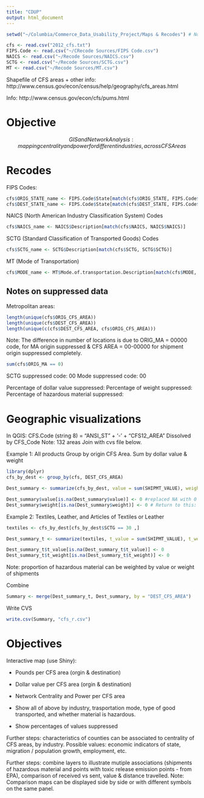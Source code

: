 ```yaml
---
title: "CDUP"
output: html_document
---
```


```r
setwd("~/Columbia/Commerce_Data_Usability_Project/Maps & Recodes") # Note: change to your working directory

cfs <- read.csv("2012_cfs.txt")
FIPS.Code <- read.csv("~/CRecode Sources/FIPS Code.csv")
NAICS <- read.csv("~/Recode Sources/NAICS.csv")
SCTG <- read.csv("~/Recode Sources/SCTG.csv")
MT <- read.csv("~/Recode Sources/MT.csv")
```

Shapefile of CFS areas + other info: http://www.census.gov/econ/census/help/geography/cfs_areas.html

Info: http://www.census.gov/econ/cfs/pums.html

# Objective

$$GIS and Network Analysis: mapping centrality and power for different industries, across CFS Areas$$

# Recodes

FIPS Codes:
```r
cfs$ORIG_STATE_name <- FIPS.Code$State[match(cfs$ORIG_STATE, FIPS.Code$FIPS)]
cfs$DEST_STATE_name <- FIPS.Code$State[match(cfs$DEST_STATE, FIPS.Code$FIPS)]
```

NAICS (North American Industry Classification System) Codes
```r
cfs$NAICS_name <- NAICS$Description[match(cfs$NAICS, NAICS$NAICS)]
```

SCTG (Standard Classification of Transported Goods) Codes
```r
cfs$SCTG_name <- SCTG$Description[match(cfs$SCTG, SCTG$SCTG)]
```

MT (Mode of Transportation)
```r
cfs$MODE_name <- MT$Mode.of.transportation.Description[match(cfs$MODE, MT$Mode.Code)]
```

## Notes on suppressed data
Metropolitan areas:

```r
length(unique(cfs$ORIG_CFS_AREA))
length(unique(cfs$DEST_CFS_AREA))
length(unique(c(cfs$DEST_CFS_AREA, cfs$ORIG_CFS_AREA)))
```

Note: The difference in number of locations is due to ORIG_MA = 00000 code, for MA origin suppressed & CFS AREA = 00-00000 for shipment origin suppressed completely.

```r
sum(cfs$ORIG_MA == 0)
```

SCTG suppressed code: 00
Mode suppressed code: 00

Percentage of dollar value suppressed:
Percentage of weight suppressed:
Percentage of hazardous material suppressed:

# Geographic visualizations

In QGIS: CFS.Code (string 8) = "ANSI_ST" + '-' + "CFS12_AREA"
Dissolved by CFS_Code
Note: 132 areas
Join with cvs file below.

Example 1: All products
Group by origin CFS Area. Sum by dollar value & weight
```r
library(dplyr)
cfs_by_dest <- group_by(cfs, DEST_CFS_AREA)

Dest_summary <- summarize(cfs_by_dest, value = sum(SHIPMT_VALUE), weight = sum(SHIPMT_WGHT), avg_distance = mean(SHIPMT_DIST_ROUTED), prop_h = sum(HAZMAT != "N")/sum(HAZMAT == "N"))

Dest_summary$value[is.na(Dest_summary$value)] <- 0 #replaced NA with 0
Dest_summary$weight[is.na(Dest_summary$weight)] <- 0 # Return to this: why some destinations have a dollar value but no weight information? (services trade? no indication of suppressed values)
```

Example 2: Textiles, Leather, and Articles of Textiles or Leather
```r
textiles <- cfs_by_dest[cfs_by_dest$SCTG == 30 ,]

Dest_summary_t <- summarize(textiles, t_value = sum(SHIPMT_VALUE), t_weight = sum(SHIPMT_WGHT), t_avg_distance = mean(SHIPMT_DIST_ROUTED), t_prop_h = sum(HAZMAT != "N")/sum(HAZMAT == "N"))

Dest_summary_t$t_value[is.na(Dest_summary_t$t_value)] <- 0 
Dest_summary_t$t_weight[is.na(Dest_summary_t$t_weight)] <- 0
```

Note: proportion of hazardous material can be weighted by value or weight of shipments


Combine
```r
Summary <- merge(Dest_summary_t, Dest_summary, by = "DEST_CFS_AREA")
```


Write CVS
```r
write.csv(Summary, "cfs_r.csv")
```

# Objectives

Interactive map (use Shiny):

* Pounds per CFS area (orgin & destination)

* Dollar value per CFS area (orgin & destination)

* Network Centrality and Power per CFS area

* Show all of above by industry, trasportation mode, type of good transported, and whether material is hazardous.

* Show percentages of values suppressed

Further steps: characteristics of counties can be associated to centrality of CFS areas, by industry. Possible values: economic indicators of state, migration / population growth, employment, etc.

Further steps: combine layers to illustrate mutiple associations (shipments of hazardous material and points with toxic release emission points - from EPA), comparison of received vs sent, value & distance travelled. Note: Comparison maps can be displayed side by side or with different symbols on the same panel.
